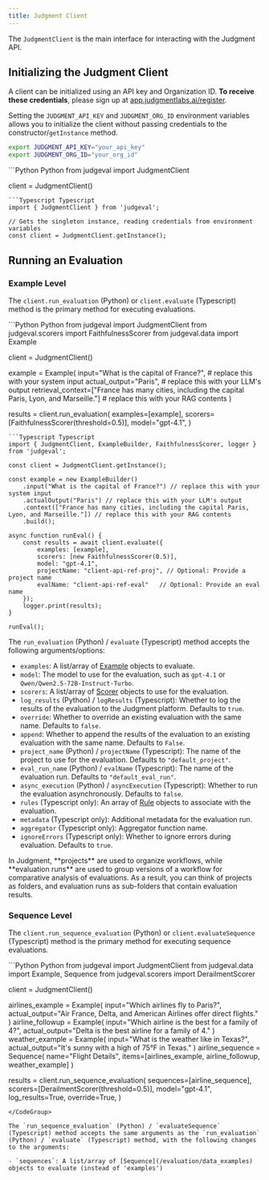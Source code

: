 ```yaml
---
title: Judgment Client
---
```


The `JudgmentClient` is the main interface for interacting with the Judgment API.

## Initializing the Judgment Client

A client can be initialized using an API key and Organization ID. **To receive these credentials**, please sign up at [app.judgmentlabs.ai/register](https://app.judgmentlabs.ai/register).

Setting the `JUDGMENT_API_KEY` and `JUDGMENT_ORG_ID` environment variables allows you to initialize the client without passing credentials to the constructor/`getInstance` method.

```bash
export JUDGMENT_API_KEY="your_api_key"
export JUDGMENT_ORG_ID="your_org_id"
```

<CodeGroup>
```Python Python
from judgeval import JudgmentClient

client = JudgmentClient()
```
```Typescript Typescript
import { JudgmentClient } from 'judgeval';

// Gets the singleton instance, reading credentials from environment variables
const client = JudgmentClient.getInstance(); 
```
</CodeGroup>

## Running an Evaluation

### Example Level

The `client.run_evaluation` (Python) or `client.evaluate` (Typescript) method is the primary method for executing evaluations.

<CodeGroup>
```Python Python
from judgeval import JudgmentClient
from judgeval.scorers import FaithfulnessScorer
from judgeval.data import Example

client = JudgmentClient()

example = Example(
    input="What is the capital of France?",  # replace this with your system input
    actual_output="Paris",  # replace this with your LLM's output
    retrieval_context=["France has many cities, including the capital Paris, Lyon, and Marseille."]  # replace this with your RAG contents
)

results = client.run_evaluation(
    examples=[example],
    scorers=[FaithfulnessScorer(threshold=0.5)],
    model="gpt-4.1",
)
```
```Typescript Typescript
import { JudgmentClient, ExampleBuilder, FaithfulnessScorer, logger } from 'judgeval';

const client = JudgmentClient.getInstance();

const example = new ExampleBuilder()
    .input("What is the capital of France?") // replace this with your system input
    .actualOutput("Paris") // replace this with your LLM's output
    .context(["France has many cities, including the capital Paris, Lyon, and Marseille."]) // replace this with your RAG contents
    .build();

async function runEval() {
    const results = await client.evaluate({
        examples: [example],
        scorers: [new FaithfulnessScorer(0.5)],
        model: "gpt-4.1",
        projectName: "client-api-ref-proj", // Optional: Provide a project name
        evalName: "client-api-ref-eval"   // Optional: Provide an eval name
    });
    logger.print(results);
}

runEval();
```
</CodeGroup>

The `run_evaluation` (Python) / `evaluate` (Typescript) method accepts the following arguments/options:
- `examples`: A list/array of [Example](/evaluation/data_examples) objects to evaluate.
- `model`: The model to use for the evaluation, such as `gpt-4.1` or `Qwen/Qwen2.5-72B-Instruct-Turbo`.
- `scorers`: A list/array of [Scorer](/evaluation/scorers) objects to use for the evaluation.
- `log_results` (Python) / `logResults` (Typescript): Whether to log the results of the evaluation to the Judgment platform. Defaults to `true`.
- `override`: Whether to override an existing evaluation with the same name. Defaults to `false`.
- `append`: Whether to append the results of the evaluation to an existing evaluation with the same name. Defaults to `False`.
- `project_name` (Python) / `projectName` (Typescript): The name of the project to use for the evaluation. Defaults to `"default_project"`.
- `eval_run_name` (Python) / `evalName` (Typescript): The name of the evaluation run. Defaults to `"default_eval_run"`.
- `async_execution` (Python) / `asyncExecution` (Typescript): Whether to run the evaluation asynchronously. Defaults to `false`.
- `rules` (Typescript only): An array of [Rule](/alerts/rules) objects to associate with the evaluation.
- `metadata` (Typescript only): Additional metadata for the evaluation run.
- `aggregator` (Typescript only): Aggregator function name.
- `ignoreErrors` (Typescript only): Whether to ignore errors during evaluation. Defaults to `true`.

<Tip>
In Judgment, **projects** are used to organize workflows, while **evaluation runs** 
are used to group versions of a workflow for comparative analysis of evaluations. 
As a result, you can think of projects as folders, and evaluation runs as sub-folders that contain evaluation results.
</Tip>


### Sequence Level

The `client.run_sequence_evaluation` (Python) or `client.evaluateSequence` (Typescript) method is the primary method for executing sequence evaluations.

<CodeGroup>
```Python Python
from judgeval import JudgmentClient
from judgeval.data import Example, Sequence
from judgeval.scorers import DerailmentScorer

client = JudgmentClient()

airlines_example = Example(
    input="Which airlines fly to Paris?",
    actual_output="Air France, Delta, and American Airlines offer direct flights."
)
airline_followup = Example(
    input="Which airline is the best for a family of 4?",
    actual_output="Delta is the best airline for a family of 4."
)
weather_example = Example(
    input="What is the weather like in Texas?",
    actual_output="It's sunny with a high of 75°F in Texas."
)
airline_sequence = Sequence(
    name="Flight Details",
    items=[airlines_example, airline_followup, weather_example]
)

results = client.run_sequence_evaluation(
    sequences=[airline_sequence],
    scorers=[DerailmentScorer(threshold=0.5)],
    model="gpt-4.1",
    log_results=True,
    override=True,
)
```
</CodeGroup>

The `run_sequence_evaluation` (Python) / `evaluateSequence` (Typescript) method accepts the same arguments as the `run_evaluation` (Python) / `evaluate` (Typescript) method, with the following changes to the arguments:

- `sequences`: A list/array of [Sequence](/evaluation/data_examples) objects to evaluate (instead of 'examples')